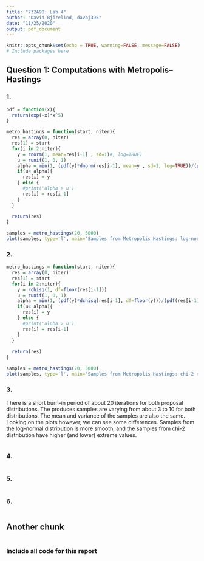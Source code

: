 ```yaml
---
title: "732A90: Lab 4"
author: "David Björelind, davbj395"
date: "11/25/2020"
output: pdf_document
---
```


```r
knitr::opts_chunk$set(echo = TRUE, warning=FALSE, message=FALSE)
# Include packages here

```
## Question 1: Computations with Metropolis–Hastings

### 1.
```r
pdf = function(x){
  return(exp(-x)*x^5)
}

metro_hastings = function(start, niter){
  res = array(0, niter)
  res[1] = start
  for(i in 2:niter){
    y = rnorm(1, mean=res[i-1] , sd=1)#, log=TRUE)
    u = runif(1, 0, 1)
    alpha = min(1, (pdf(y)*dnorm(res[i-1], mean=y , sd=1, log=TRUE))/(pdf(res[i-1])*dnorm(y, mean=res[i-1] , sd=1, log=TRUE)) )
    if(u< alpha){
      res[i] = y
    } else {
      #print('alpha > u')
      res[i] = res[i-1]
    }
  }
  
  return(res)
}

samples = metro_hastings(20, 5000)
plot(samples, type='l', main='Samples from Metropolis Hastings: log-normal')
```

### 2.
```r
metro_hastings = function(start, niter){
  res = array(0, niter)
  res[1] = start
  for(i in 2:niter){
    y = rchisq(1, df=floor(res[i-1]))
    u = runif(1, 0, 1)
    alpha = min(1, (pdf(y)*dchisq(res[i-1], df=floor(y)))/(pdf(res[i-1])*dchisq(y, df=floor(res[i-1]))))
    if(u< alpha){
      res[i] = y
    } else {
      #print('alpha > u')
      res[i] = res[i-1]
    }
  }
  
  return(res)
}

samples = metro_hastings(20, 5000)
plot(samples, type='l', main='Samples from Metropolis Hastings: chi-2 distribution')
```

### 3.
There is a short burn-in period of about 20 iterations for both proposal distributions. The produces samples are varying from about 3 to 10 for both distributions. The mean and variance of the samples are also the same. Looking on the plots however, we can see some differences. Samples from the log-normal distribution is more smooth, and the samples from chi-2 distribution have higher (and lower) extreme values.


```r

```

### 4.
```r

```

### 5.
```r

```

### 6.
```r

```


## Another chunk
```r

```

### Include all code for this report
```r
```